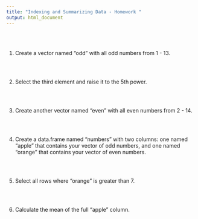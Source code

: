 ```yaml
---
title: "Indexing and Summarizing Data - Homework "
output: html_document
---
```


<br/>
<br/>

1. Create a vector named "odd" with all odd numbers from 1 - 13.

``` r

```

<br/>

2. Select the third element and raise it to the 5th power.

``` r

```

<br/>

3. Create another vector named "even" with all even numbers from 2 - 14.

``` r

```

<br/>

4. Create a data.frame named "numbers" with two columns: one named "apple" that contains your vector of odd numbers, and one named "orange" that contains your vector of even numbers.

``` r

```

<br/>

5. Select all rows where "orange" is greater than 7.

``` r

```

<br/>

6. Calculate the mean of the full "apple" column.

``` r

```
